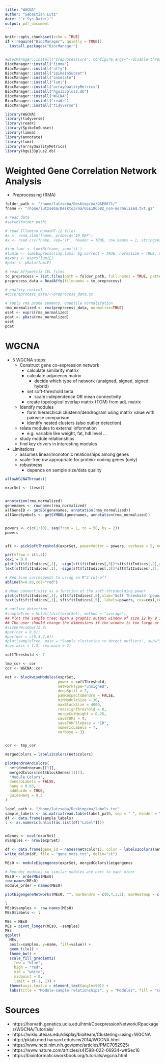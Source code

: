 ```yaml
---
title: "WGCNA"
author: "Sebastian Lutz"
date: "`r Sys.Date()`"
output: pdf_document
---
```



```r
knitr::opts_chunk$set(echo = TRUE)
if (!require("BiocManager", quietly = TRUE))
  install.packages("BiocManager")


#BiocManager::install("preprocessCore", configure.args="--disable-threading")
BiocManager::install("limma")
BiocManager::install("affy")
BiocManager::install("SpikeInSubset")
BiocManager::install("annotate")
BiocManager::install("lumi")
BiocManager::install("arrayQualityMetrics")
BiocManager::install("hgu133plus2.db")
BiocManager::install("WGCNA")
BiocManager::install("readr")
BiocManager::install("tidyverse")

library(WGCNA)
library(tidyverse)
library(readr)
library(SpikeInSubset)
library(limma)
library(annotate)
library(lumi)
library(arrayQualityMetrics)
library(hgu133plus2.db)
```

# Weighted Gene Correlation Network Analysis
+ Preprocessing (RMA)

```r
folder_path <- "/home/lutzseba/Desktop/ma/GSE8671/"
fname <- "/home/lutzseba/Desktop/ma/GSE106582_non-normalized.txt.gz"

# read data
#setwd(folder_path)

# read Illumina HumanHT-12 files
#x <- read.ilmn(fname, probeid="ID_REF")
#x <- read.csv(fname, sep='\t', header = TRUE, row.names = 1, stringsAsFactors = FALSE)

#inp.lumi <- lumiR(fname, sep='\t')
#lumiE <- lumiExpresso(inp.lumi, bg.correct = TRUE, normalize = TRUE, verbose = TRUE)
#exprs <- exprs(lumiE)
#pdat <- pData(lumiE)

# read Affymetrix CEL files
to_preprocess = list.files(path = folder_path, full.names = TRUE, pattern = "\\.CEL$")
preprocess_data = ReadAffy(filenames = to_preprocess)

# quality control
#qc(preprocess_data)->preprocess_data.qc

# apply rma probe summary, quantile normalization
rma_normalized <- rma(preprocess_data, normalize=TRUE)
eset <- exprs(rma_normalized)
pdat <- pData(rma_normalized)
eset
pdat
```


# WGCNA
+ 5 WGCNA steps:
  + Construct gene co-expression network
    + calculate similarity matrix
    + calculate adjacency matrix
      + decide which type of network (unsigned, signed, signed hybrid)
    + set soft-threshold beta
      + scale independence OR mean connectivity
    + create topological overlap matrix (TOM) from adj. matrix
  + Identify modules
    + form hierarchical clusterin/dendrogram using matrix value with pairwise comparison
    + identify nested clusters (also outlier detection)
  + relate modules to external information
    + e.g. variable like weight, fat, hdl level ...
  + study module relationships
  + find key drivers in interesting modules
+ Limitations
  + assumes linear/monotonic relationships among genes
  + scale-free nw appropriate for protein-coding genes (only)
  + robustness
    + depends on sample size/data quality
    
```r

allowWGCNAThreads()

exprSet <- t(eset)


annotation(rma_normalized)
genenames <- rownames(rma_normalized)
allGeneID <- getEG(genenames, annotation(rma_normalized))
allGeneSymbols <- getSYMBOL(genenames, annotation(rma_normalized))


powers <- c(c(1:10), seq(from = 1, to = 50, by = 2))
powers


sft <- pickSoftThreshold(exprSet, powerVector = powers, verbose = 5, networkType = "unsigned")

par(mfrow = c(1,2))
cex1 = 0.9
plot(sft$fitIndices[,1], -sign(sft$fitIndices[,3])*sft$fitIndices[,2],xlab="Soft Threshold (power)",ylab="Scale Free Topology Model Fit, signed R^2",type="n", main = paste("Scale independence"));
text(sft$fitIndices[,1], -sign(sft$fitIndices[,3])*sft$fitIndices[,2],labels=powers,cex=cex1,col="red");

# Red line corresponds to using an R^2 cut-off
abline(h=0.80,col="red")

# Mean connectivity as a function of the soft-thresholding power
plot(sft$fitIndices[,1], sft$fitIndices[,5],xlab="Soft Threshold (power)",ylab="Mean Connectivity", type="n",main = paste("Mean connectivity"))
text(sft$fitIndices[,1], sft$fitIndices[,5], labels=powers, cex=cex1,col="red")

# outlier detection
#sampleTree = hclust(dist(exprSet), method = "average");
## Plot the sample tree: Open a graphic output window of size 12 by 9 inches
## The user should change the dimensions if the window is too large or too small.
#sizeGrWindow(12,9)
#par(cex = 0.6);
#par(mar = c(0,4,2,0))
#plot(sampleTree, main = "Sample clustering to detect outliers", sub="", xlab="", cex.lab = 1.5,
#cex.axis = 1.5, cex.main = 2)

```


```r
softThreshold <- 7

tmp_cor <- cor
cor <- WGCNA::cor

net <- blockwiseModules(exprSet,
                        power = softThreshold,
                        networkType="unsigned",
                        deepSplit = 2,
                        pamRespectsDendro = FALSE,
                        minModuleSize = 30,
                        maxBlockSize = 4000,
                        reassignThreshold = 0,
                        mergeCutHeight = 0.25,
                        saveTOMs = T,
                        saveTOMFileBase = "ER",
                        numericLabels = T,
                        verbose = 3)


cor <- tmp_cor

mergedColors = labels2colors(net$colors)

plotDendroAndColors(
  net$dendrograms[[1]],
  mergedColors[net$blockGenes[[1]]],
  "Module Colors",
  dendroLabels = FALSE,
  hang = 0.03,
  addGuide = TRUE,
  guideHang = 0.3
)
```


```r
label_path <- "/home/lutzseba/Desktop/ma/labels.txt"
sample_labels <- as.matrix(read.table(label_path, sep = " ", header = TRUE))
df <- data.frame(sample_labels)
l <- as.numeric(unlist(as.list(df["Label"])))


nGenes <- ncol(exprSet)
nSamples <- nrow(exprSet)

df <- data.frame(gene_id = names(net$colors), color = labels2colors(net$colors))
write_delim(df, file = "gene_mods.txt", delim="\t")

MEs0 <- moduleEigengenes(exprSet, mergedColors)$eigengenes

# Reorder modules so similar modules are next to each other
MEs0 <- orderMEs(MEs0)
row.names(MEs0)
module_order = names(MEs0)

plotEigengeneNetworks(MEs0, "", marDendro = c(0,4,1,2), marHeatmap = c(3,4,1,2))

l
MEs0$samples <- row.names(MEs0)
MEs0$labels <- l

MEs = MEs0
MEs = pivot_longer(MEs0, -samples)
MEs
ggplot(
  MEs,
  aes(x=samples, y=name, fill=value)) +
  geom_tile() +
  theme_bw() +
  scale_fill_gradient2(
    low = "blue",
    high = "red",
    mid = "white",
    midpoint = 0,
    limit = c(-1, 1)) +
  theme(axis.text.x = element_text(angle=90)) +
  labs(title = "Module-sample relationships", y = "Modules", fill = "corr")
```

# Sources
+ https://horvath.genetics.ucla.edu/html/CoexpressionNetwork/Rpackages/WGCNA/Tutorials/
+ https://wikis.utexas.edu/display/bioiteam/Clustering+using+WGCNA
+ http://pklab.med.harvard.edu/scw2014/WGCNA.html
+ https://www.ncbi.nlm.nih.gov/pmc/articles/PMC7052925/
+ https://www.nature.com/articles/s41598-022-06934-w#Sec16
+ https://bioinformaticsworkbook.org/tutorials/wgcna.html

